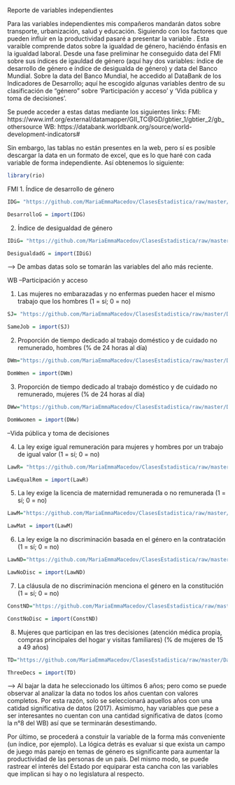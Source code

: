 Reporte de variables independientes

Para las variables independientes mis compañeros mandarán datos sobre transporte, urbanización, salud y educación. Siguiendo con los factores que pueden influir en la productividad pasaré a presentar la variable <género>. Esta varaible comprende datos sobre la igualdad de género, haciéndo énfasis en la igualdad laboral. Desde una fase preliminar he conseguido data del FMI sobre sus índices de igauldad de género (aquí hay dos variables: índice de desarrollo de género e índice de desigualda de género) y data del Banco Mundial. Sobre la data del Banco Mundial, he accedido al DataBank de los Indicadores de Desarrollo; aquí he escogido algunas variables dentro de su clasificación de "género" sobre 'Participación y acceso' y 'Vida pública y toma de decisiones'. 

Se puede acceder a estas datas mediante los siguientes links: 
FMI: https://www.imf.org/external/datamapper/GII_TC@GD/gbtier_1/gbtier_2/gb_othersource
WB: https://databank.worldbank.org/source/world-development-indicators#

Sin embargo, las tablas no están presentes en la web, pero sí es posible descargar la data en un formato de excel, que es lo que haré con cada variable de forma independiente. Así obtenemos lo siguiente:

```r
library(rio)
```

FMI
1. Índice de desarrollo de género
```r
IDG= "https://github.com/MariaEmmaMacedov/ClasesEstadistica/raw/master/imf-dm-export-20190918%20-%20%C3%ADndice%20de%20desarrollo%20de%20g%C3%A9nero.xls"

DesarrolloG = import(IDG)
```

2. Índice de desigualdad de género
```r
IDiG= "https://github.com/MariaEmmaMacedov/ClasesEstadistica/raw/master/imf-dm-export-20190919%20-%20%C3%ADndice%20de%20desigualdad%20de%20g%C3%A9nero.xls"

DesigualdadG = import(IDiG)
```

--> De ambas datas solo se tomarán las variables del año más reciente. 


WB
--Participación y acceso

1. Las mujeres no embarazadas y no enfermas pueden hacer el mismo trabajo que los hombres 
(1 = sí; 0 = no)
```r
SJ= "https://github.com/MariaEmmaMacedov/ClasesEstadistica/raw/master/Data_Extract_From_World_Development_Indicators%20-%20%5BG%5D%20SameJob.xlsx"

SameJob = import(SJ)
```

2. Proporción de tiempo dedicado al trabajo doméstico y de cuidado no remunerado, hombres 
(% de 24 horas al día)
```r
DWm="https://github.com/MariaEmmaMacedov/ClasesEstadistica/raw/master/Data_Extract_From_World_Development_Indicators%20-%20%5BG%5D%20DomesticW.m.xlsx"

DomWmen = import(DWm)
```

3. Proporción de tiempo dedicado al trabajo doméstico y de cuidado no remunerado, mujeres 
(% de 24 horas al día)
```r
DWw="https://github.com/MariaEmmaMacedov/ClasesEstadistica/raw/master/Data_Extract_From_World_Development_Indicators%20-%20%5BG%5D%20DomesticW.w.xlsx"

DomWwomen = import(DWw)
```


--Vida pública y toma de decisiones

4. La ley exige igual remuneración para mujeres y hombres por un trabajo de igual valor
(1 = sí; 0 = no)
```r
LawR= "https://github.com/MariaEmmaMacedov/ClasesEstadistica/raw/master/Data_Extract_From_World_Development_Indicators%20-%20%5BG%5D%20LawEqualRem.xlsx"

LawEqualRem = import(LawR)
```

5. La ley exige la licencia de maternidad remunerada o no remunerada 
(1 = sí; 0 = no)
```r
LawM="https://github.com/MariaEmmaMacedov/ClasesEstadistica/raw/master/Data_Extract_From_World_Development_Indicators%20-%20%5BG%5D%20LawMatern.xlsx"

LawMat = import(LawM)
```

6. La ley exige la no discriminación basada en el género en la contratación 
(1 = sí; 0 = no)
```r
LawND="https://github.com/MariaEmmaMacedov/ClasesEstadistica/raw/master/Data_Extract_From_World_Development_Indicators%20-%20%5BG%5D%20LawNoDisc.xlsx" 

LawNoDisc = import(LawND)
```

7. La cláusula de no discriminación menciona el género en la constitución 
(1 = sí; 0 = no)
```r
ConstND="https://github.com/MariaEmmaMacedov/ClasesEstadistica/raw/master/Data_Extract_From_World_Development_Indicators%20-%20%5BG%5D%20ConstNoDisc.xlsx" 

ConstNoDisc = import(ConstND)
```

8. Mujeres que participan en las tres decisiones (atención médica propia, compras principales del hogar y visitas familiares)
(% de mujeres de 15 a 49 años)
```r
TD="https://github.com/MariaEmmaMacedov/ClasesEstadistica/raw/master/Data_Extract_From_World_Development_Indicators%20-%20%5BG%5D%203Desc.xlsx" 

ThreeDecs = import(TD)
```

--> Al bajar la data he seleccionado los últimos 6 años; pero como se puede observar al analizar la data no todos los años cuentan con valores completos. Por esta razón, solo se seleccionará aquellos años con una catidad significativa de datos (2017). Asimismo, hay variables que pese a ser interesantes no cuentan con una cantidad significativa de datos (como la n°8 del WB) así que se terminarán desestimando. 

Por último, se procederá a constuir la variable <género> de la forma más conveniente (un índice, por ejemplo). La lógica detrás es evaluar si que exista un campo de juego más parejo en temas de género es significante para aumentar la productividad de las personas de un país. Del mismo modo, se puede rastrear el interés del Estado por equiparar esta cancha con las variables que implican si hay o no legislatura al respecto. 